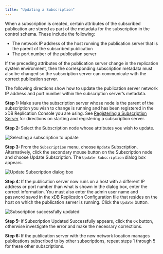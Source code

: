 ```yaml
---
title: "Updating a Subscription"
---
```


<div id="updating_subscription" class="registered_link"></div>


When a subscription is created, certain attributes of the subscribed publication are stored as part of the metadata for the subscription in the control schema. These include the following:

-   The network IP address of the host running the publication server that is the parent of the subscribed publication
-   The port number of the publication server

If the preceding attributes of the publication server change in the replication system environment, then the corresponding subscription metadata must also be changed so the subscription server can communicate with the correct publication server.

The following directions show how to update the publication server network IP address and port number within the subscription server’s metadata.

**Step 1:** Make sure the subscription server whose node is the parent of the subscription you wish to change is running and has been registered in the xDB Replication Console you are using. See [Registering a Subscription Server](../../05_smr_operation/03_creating_subscription/#registering_subscription_server) for directions on starting and registering a subscription server.

**Step 2:** Select the Subscription node whose attributes you wish to update.

![Selecting a subscription to update](/../../images/image102.png)

**Step 3:** From the `Subscription` menu, choose `Update` Subscription. Alternatively, click the secondary mouse button on the Subscription node and choose Update Subscription. The `Update Subscription` dialog box appears.

![Update Subscription dialog box](/../../images/image103.png)

**Step 4:** If the publication server now runs on a host with a different IP address or port number than what is shown in the dialog box, enter the correct information. You must also enter the admin user name and password saved in the xDB Replication Configuration file that resides on the host on which the publication server is running. Click the `Update` button.

![Subscription successfully updated](/../../images/image104.png)

**Step 5:** If Subscription Updated Successfully appears, click the `OK` button, otherwise investigate the error and make the necessary corrections.

**Step 6:** If the publication server with the new network location manages publications subscribed to by other subscriptions, repeat steps 1 through 5 for these other subscriptions.
